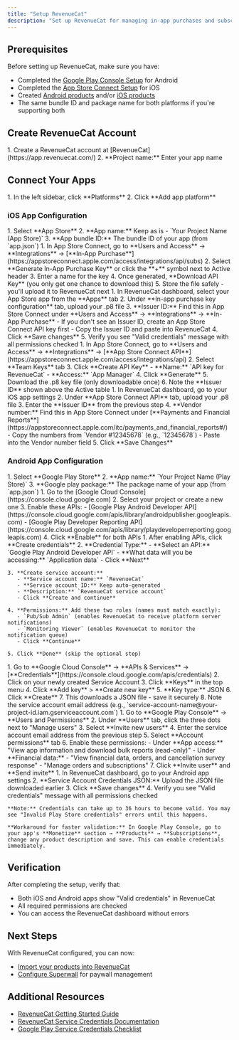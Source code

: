 ```yaml
---
title: "Setup RevenueCat"
description: "Set up RevenueCat for managing in-app purchases and subscriptions across iOS and Android"
---
```


## Prerequisites

Before setting up RevenueCat, make sure you have:

- Completed the [Google Play Console Setup](./google-play-console-setup) for Android
- Completed the [App Store Connect Setup](./app-store-connect-setup) for iOS
- Created [Android products](./android-products) and/or [iOS products](./ios-products)
- The same bundle ID and package name for both platforms if you're supporting both

## Create RevenueCat Account

<Steps>
  <Step title="Create Account and Project">
    1. Create a RevenueCat account at [RevenueCat](https://app.revenuecat.com/)
    2. **Project name:** Enter your app name
  </Step>
</Steps>

## Connect Your Apps

<Steps>
  <Step title="Add App Platforms">
    1. In the left sidebar, click **Platforms**
    2. Click **Add app platform**
  </Step>
</Steps>

### iOS App Configuration

<Steps>
  <Step title="Create iOS App">
    1. Select **App Store**
    2. **App name:** Keep as is - `Your Project Name (App Store)`
    3. **App bundle ID:** The bundle ID of your app (from `app.json`)
  </Step>

  <Step title="Generate In-App Purchase Key">
    1. In App Store Connect, go to **Users and Access** → **Integrations** → [**In-App Purchase**](https://appstoreconnect.apple.com/access/integrations/api/subs)
    2. Select **Generate In-App Purchase Key** or click the **+** symbol next to Active header
    3. Enter a name for the key
    4. Once generated, **Download API Key** (you only get one chance to download this)
    5. Store the file safely - you'll upload it to RevenueCat next
  </Step>

  <Step title="Upload In-App Purchase Key to RevenueCat">
    1. In RevenueCat dashboard, select your App Store app from the **Apps** tab
    2. Under **In-app purchase key configuration** tab, upload your .p8 file
    3. **Issuer ID:** Find this in App Store Connect under **Users and Access** → **Integrations** → **In-App Purchase**
       - If you don't see an Issuer ID, create an App Store Connect API key first
       - Copy the Issuer ID and paste into RevenueCat
    4. Click **Save changes**
    5. Verify you see "Valid credentials" message with all permissions checked
  </Step>

  <Step title="Create App Store Connect API Key">
    1. In App Store Connect, go to **Users and Access** → **Integrations** → [**App Store Connect API**](https://appstoreconnect.apple.com/access/integrations/api)
    2. Select **Team Keys** tab
    3. Click **Create API Key**
       - **Name:** `API key for RevenueCat`
       - **Access:** `App Manager`
    4. Click **Generate**
    5. Download the .p8 key file (only downloadable once)
    6. Note the **Issuer ID** shown above the Active table
  </Step>

  <Step title="Upload App Store Connect API Key">
    1. In RevenueCat dashboard, go to your iOS app settings
    2. Under **App Store Connect API** tab, upload your .p8 file
    3. Enter the **Issuer ID** from the previous step
    4. **Vendor number:** Find this in App Store Connect under [**Payments and Financial Reports**](https://appstoreconnect.apple.com/itc/payments_and_financial_reports#/)
       - Copy the numbers from `Vendor #12345678` (e.g., `12345678`)
       - Paste into the Vendor number field
    5. Click **Save Changes**
  </Step>
</Steps>

### Android App Configuration

<Steps>
  <Step title="Create Android App">
    1. Select **Google Play Store**
    2. **App name:** `Your Project Name (Play Store)`
    3. **Google play package:** The package name of your app (from `app.json`)
  </Step>

  <Step title="Enable Required APIs">
    1. Go to the [Google Cloud Console](https://console.cloud.google.com)
    2. Select your project or create a new one
    3. Enable these APIs:
       - [Google Play Android Developer API](https://console.cloud.google.com/apis/library/androidpublisher.googleapis.com)
       - [Google Play Developer Reporting API](https://console.cloud.google.com/apis/library/playdeveloperreporting.googleapis.com)
    4. Click **Enable** for both APIs
  </Step>

  <Step title="Create Service Account">
    1. After enabling APIs, click **Create credentials**
    2. **Credential Type:**
       - **Select an API:** `Google Play Android Developer API`
       - **What data will you be accessing:** `Application data`
       - Click **Next**
    
    3. **Create service account:**
       - **Service account name:** `RevenueCat`
       - **Service account ID:** Keep auto-generated
       - **Description:** `RevenueCat service account`
       - Click **Create and continue**
    
    4. **Permissions:** Add these two roles (names must match exactly):
       - `Pub/Sub Admin` (enables RevenueCat to receive platform server notifications)
       - `Monitoring Viewer` (enables RevenueCat to monitor the notification queue)
       - Click **Continue**
    
    5. Click **Done** (skip the optional step)
  </Step>

  <Step title="Create Service Account Key">
    1. Go to **Google Cloud Console** → **APIs & Services** → [**Credentials**](https://console.cloud.google.com/apis/credentials)
    2. Click on your newly created Service Account
    3. Click **Keys** in the top menu
    4. Click **Add key** > **Create new key**
    5. **Key type:** JSON
    6. Click **Create**
    7. This downloads a JSON file - save it securely
    8. Note the service account email address (e.g., `service-account-name@your-project-id.iam.gserviceaccount.com`)
  </Step>

  <Step title="Grant Financial Access">
    1. Go to **Google Play Console** → **Users and Permissions**
    2. Under **Users** tab, click the three dots next to "Manage users"
    3. Select **Invite new users**
    4. Enter the service account email address from the previous step
    5. Select **Account permissions** tab
    6. Enable these permissions:
       - Under **App access:** "View app information and download bulk reports (read-only)"
       - Under **Financial data:** 
         - "View financial data, orders, and cancellation survey response"
         - "Manage orders and subscriptions"
    7. Click **Invite user** and **Send invite**
  </Step>

  <Step title="Upload Credentials to RevenueCat">
    1. In RevenueCat dashboard, go to your Android app settings
    2. **Service Account Credentials JSON:** Upload the JSON file downloaded earlier
    3. Click **Save changes**
    4. Verify you see "Valid credentials" message with all permissions checked
    
    **Note:** Credentials can take up to 36 hours to become valid. You may see "Invalid Play Store credentials" errors until this happens.
    
    **Workaround for faster validation:** In Google Play Console, go to your app's **Monetize** section → **Products** → **Subscriptions**, change any product description and save. This can enable credentials immediately.
  </Step>
</Steps>

## Verification

After completing the setup, verify that:

- Both iOS and Android apps show "Valid credentials" in RevenueCat
- All required permissions are checked
- You can access the RevenueCat dashboard without errors

## Next Steps

With RevenueCat configured, you can now:

- [Import your products into RevenueCat](./import-products-rc)
- [Configure Superwall](./superwall) for paywall management

## Additional Resources

- [RevenueCat Getting Started Guide](https://www.revenuecat.com/docs/getting-started)
- [RevenueCat Service Credentials Documentation](https://www.revenuecat.com/docs/service-credentials)
- [Google Play Service Credentials Checklist](https://www.revenuecat.com/docs/service-credentials/creating-play-service-credentials/google-play-checklis)